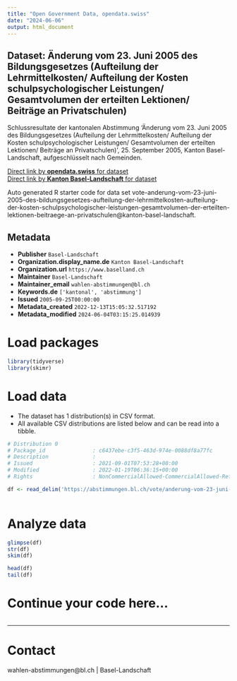 ```yaml
---
title: "Open Government Data, opendata.swiss"
date: "2024-06-06"
output: html_document
---
```


## Dataset: Änderung vom 23. Juni 2005 des Bildungsgesetzes (Aufteilung der Lehrmittelkosten/ Aufteilung der Kosten schulpsychologischer Leistungen/ Gesamtvolumen der erteilten Lektionen/ Beiträge an Privatschulen)

Schlussresultate der kantonalen Abstimmung 'Änderung vom 23. Juni 2005 des Bildungsgesetzes (Aufteilung der Lehrmittelkosten/ Aufteilung der Kosten schulpsychologischer Leistungen/ Gesamtvolumen der erteilten Lektionen/ Beiträge an Privatschulen)', 25. September 2005, Kanton Basel-Landschaft, aufgeschlüsselt nach Gemeinden.

[Direct link by **opendata.swiss** for dataset](https://opendata.swiss/de/dataset/anderung-vom-23-juni-2005-des-bildungsgesetzes-aufteilung-der-lehrmittelkosten-aufteilung-der-k)<br>
[Direct link by **Kanton Basel-Landschaft** for dataset](https://abstimmungen.bl.ch/vote/anderung-vom-23-juni-2005-des-bildungsgesetzes-aufteilung-der-lehrmittelkosten-aufteilung-der-kosten-schulpsychologischer-leistungen-gesamtvolumen-der-erteilten-lektionen-beitraege-an-privatschulen/data)

Auto generated R starter code for data set vote-anderung-vom-23-juni-2005-des-bildungsgesetzes-aufteilung-der-lehrmittelkosten-aufteilung-der-kosten-schulpsychologischer-leistungen-gesamtvolumen-der-erteilten-lektionen-beitraege-an-privatschulen@kanton-basel-landschaft.

## Metadata

- **Publisher** `Basel-Landschaft`
- **Organization.display_name.de** `Kanton Basel-Landschaft`
- **Organization.url** `https://www.baselland.ch`
- **Maintainer** `Basel-Landschaft`
- **Maintainer_email** `wahlen-abstimmungen@bl.ch`
- **Keywords.de** `['kantonal', 'abstimmung']`
- **Issued** `2005-09-25T00:00:00`
- **Metadata_created** `2022-12-13T15:05:32.517192`
- **Metadata_modified** `2024-06-04T03:15:25.014939`


# Load packages

```r

library(tidyverse)
library(skimr)

```

# Load data

-   The dataset has 1 distribution(s) in CSV format.
-   All available CSV distributions are listed below and can be read into a tibble.

```r

# Distribution 0
# Package_id               : c6437ebe-c3f5-463d-974e-0088df8a77fc
# Description              : 
# Issued                   : 2021-09-01T07:53:28+00:00
# Modified                 : 2022-01-19T06:36:15+00:00
# Rights                   : NonCommercialAllowed-CommercialAllowed-ReferenceRequired

df <- read_delim('https://abstimmungen.bl.ch/vote/anderung-vom-23-juni-2005-des-bildungsgesetzes-aufteilung-der-lehrmittelkosten-aufteilung-der-kosten-schulpsychologischer-leistungen-gesamtvolumen-der-erteilten-lektionen-beitraege-an-privatschulen/data-csv')



```

# Analyze data

```r

glimpse(df)
str(df)
skim(df)

head(df)
tail(df)

```

# Continue your code here...

```r

```

------------------------------------------------------------------------

# Contact

wahlen-abstimmungen@bl.ch | Basel-Landschaft
